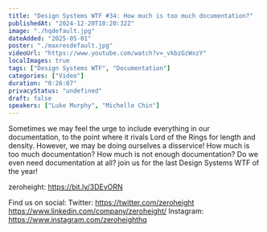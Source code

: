 ```yaml
---
title: "Design Systems WTF #34: How much is too much documentation?"
publishedAt: "2024-12-20T10:20:32Z"
image: "./hqdefault.jpg"
dateAdded: "2025-05-01"
poster: "./maxresdefault.jpg"
videoUrl: "https://www.youtube.com/watch?v=_vkbzGzWxzY"
localImages: true
tags: ["Design Systems WTF", "Documentation"]
categories: ["Video"]
duration: "0:26:07"
privacyStatus: "undefined"
draft: false
speakers: ["Luke Murphy", "Michelle Chin"]
---
```


Sometimes we may feel the urge to include everything in our documentation, to the point where it rivals Lord of the Rings for length and density. However, we may be doing ourselves a disservice! How much is too much documentation? How much is not enough documentation? Do we even need documentation at all? join us for the last Design Systems WTF of the year!

zeroheight: https://bit.ly/3DEvORN

Find us on social:
Twitter: https://twitter.com/zeroheight
https://www.linkedin.com/company/zeroheight/
Instagram: https://www.instagram.com/zeroheighthq
